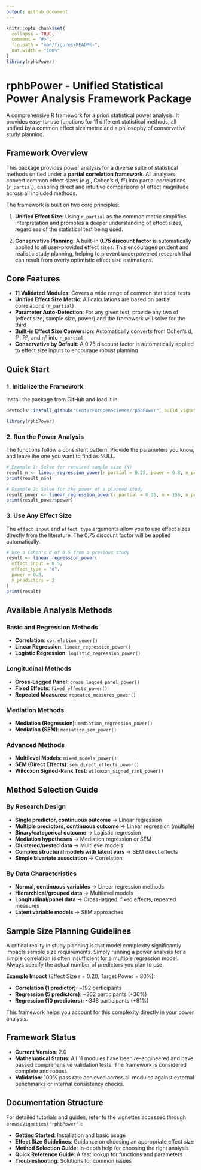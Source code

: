 ```yaml
---
output: github_document
---
```


<!-- README.md is generated from README.Rmd. Please edit that file -->

```r
knitr::opts_chunk$set(
  collapse = TRUE,
  comment = "#>",
  fig.path = "man/figures/README-",
  out.width = "100%"
)
library(rphbPower)
```

# rphbPower - Unified Statistical Power Analysis Framework Package

<!-- badges: start -->
<!-- badges: end -->

A comprehensive R framework for a priori statistical power analysis. It provides easy-to-use functions for 11 different statistical methods, all unified by a common effect size metric and a philosophy of conservative study planning.

## Framework Overview

This package provides power analysis for a diverse suite of statistical methods unified under a **partial correlation framework**. All analyses convert common effect sizes (e.g., Cohen's d, f²) into partial correlations (`r_partial`), enabling direct and intuitive comparisons of effect magnitude across all included methods.

The framework is built on two core principles:

1. **Unified Effect Size**: Using `r_partial` as the common metric simplifies interpretation and promotes a deeper understanding of effect sizes, regardless of the statistical test being used.

2. **Conservative Planning**: A built-in **0.75 discount factor** is automatically applied to all user-provided effect sizes. This encourages prudent and realistic study planning, helping to prevent underpowered research that can result from overly optimistic effect size estimations.

## Core Features

- **11 Validated Modules**: Covers a wide range of common statistical tests
- **Unified Effect Size Metric**: All calculations are based on partial correlations (`r_partial`)
- **Parameter Auto-Detection**: For any given test, provide any two of (effect size, sample size, power) and the framework will solve for the third
- **Built-in Effect Size Conversion**: Automatically converts from Cohen's d, f², R², and η² into `r_partial`
- **Conservative by Default**: A 0.75 discount factor is automatically applied to effect size inputs to encourage robust planning

## Quick Start

### 1. Initialize the Framework

Install the package from GitHub and load it in.

```r
devtools::install_github("CenterForOpenScience/rphbPower", build_vignettes = TRUE)

library(rphbPower)
```

### 2. Run the Power Analysis

The functions follow a consistent pattern. Provide the parameters you know, and leave the one you want to find as NULL.

```r
# Example 1: Solve for required sample size (N)
result_n <- linear_regression_power(r_partial = 0.25, power = 0.8, n_predictors = 2)
print(result_n$n)

# Example 2: Solve for the power of a planned study
result_power <- linear_regression_power(r_partial = 0.25, n = 156, n_predictors = 2)
print(result_power$power)
```


### 3. Use Any Effect Size

The `effect_input` and `effect_type` arguments allow you to use effect sizes directly from the literature. The 0.75 discount factor will be applied automatically.

```r
# Use a Cohen's d of 0.5 from a previous study
result <- linear_regression_power(
  effect_input = 0.5,
  effect_type = "d",
  power = 0.8,
  n_predictors = 2
)
print(result)
```


## Available Analysis Methods

### Basic and Regression Methods

- **Correlation**: `correlation_power()`
- **Linear Regression**: `linear_regression_power()`
- **Logistic Regression**: `logistic_regression_power()`

### Longitudinal Methods

- **Cross-Lagged Panel**: `cross_lagged_panel_power()`
- **Fixed Effects**: `fixed_effects_power()`
- **Repeated Measures**: `repeated_measures_power()`

### Mediation Methods

- **Mediation (Regression)**: `mediation_regression_power()`
- **Mediation (SEM)**: `mediation_sem_power()`

### Advanced Methods

- **Multilevel Models**: `mixed_models_power()`
- **SEM (Direct Effects)**: `sem_direct_effects_power()`
- **Wilcoxon Signed-Rank Test**: `wilcoxon_signed_rank_power()`

## Method Selection Guide

### By Research Design

- **Single predictor, continuous outcome** → Linear regression
- **Multiple predictors, continuous outcome** → Linear regression (multiple)
- **Binary/categorical outcome** → Logistic regression
- **Mediation hypotheses** → Mediation regression or SEM
- **Clustered/nested data** → Multilevel models
- **Complex structural models with latent vars** → SEM direct effects
- **Simple bivariate association** → Correlation

### By Data Characteristics

- **Normal, continuous variables** → Linear regression methods
- **Hierarchical/grouped data** → Multilevel models
- **Longitudinal/panel data** → Cross-lagged, fixed effects, repeated measures
- **Latent variable models** → SEM approaches

## Sample Size Planning Guidelines

A critical reality in study planning is that model complexity significantly impacts sample size requirements. Simply running a power analysis for a simple correlation is often insufficient for a multiple regression model. Always specify the actual number of predictors you plan to use.

**Example Impact** (Effect Size r = 0.20, Target Power = 80%):

- **Correlation (1 predictor)**: ~192 participants
- **Regression (5 predictors)**: ~262 participants (+36%)
- **Regression (10 predictors)**: ~348 participants (+81%)

This framework helps you account for this complexity directly in your power analysis.

## Framework Status

- **Current Version**: 2.0
- **Mathematical Status**: All 11 modules have been re-engineered and have passed comprehensive validation tests. The framework is considered complete and robust.
- **Validation**: 100% pass rate achieved across all modules against external benchmarks or internal consistency checks.

## Documentation Structure

For detailed tutorials and guides, refer to the vignettes accessed through `browseVignettes("rphbPower")`:

- **Getting Started**: Installation and basic usage
- **Effect Size Guidelines**: Guidance on choosing an appropriate effect size
- **Method Selection Guide**: In-depth help for choosing the right analysis
- **Quick Reference Guide**: A fast lookup for functions and parameters
- **Troubleshooting**: Solutions for common issues
